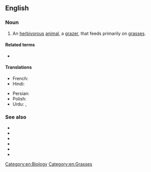 ==English==

===Noun===
{{wikipedia}}
{{en-noun}}

# An [[herbivorous]] [[animal]], a [[grazer]], that feeds primarily on [[grass|grasses]].

====Related terms====
* {{l|en|graminivorous}}

====Translations====
{{trans-top|grass-eating animal}}
* French: {{t|fr|graminivore|m}}
* Hindi: {{t+|hi|चराक|m|tr=charāk}}
{{trans-mid}}
* Persian: {{t+|fa|چرنده|tr=čarande}}
* Polish: {{t|pl|trawojad|m}}
* Urdu: {{t|ur|چراک|tr=charāk|m}}, {{t|ur|چرندہ|tr=charanda|m}}
{{trans-bottom}}

===See also===
* {{l|en|herbivore}}
* {{l|en|carnivore}}
* {{l|en|folivore}}
* {{l|en|frugivore}}
* {{l|en|insectivore}}
* {{l|en|omnivore}}

[[Category:en:Biology]]
[[Category:en:Grasses]]